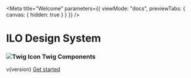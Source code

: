 
<Meta
  title="Welcome"
  parameters={{ viewMode: "docs", previewTabs: { canvas: { hidden: true } } }}
/>

<div class="welcome">
  <h1 class="welcome--title">ILO Design System</h1>
  <h3 class="welcome--subtitle">
    <img src="../../public/images/twig.svg" alt="Twig Icon" />
    <span class="welcome--subtitle">Twig Components</span>
  </h3>
  <span class="welcome--version">v{version}</span>
  <a
    class="ilo--button ilo--button--large ilo--button--primary optionalclass"
    href="/docs/get-started-introduction--page"
    target="true"
    rel="noopener noreferrer"
  >
    <span class="link__label">Get started</span>
  </a>
  <div>
    <div class="triangle triangle1"></div>
    <div class="triangle triangle2"></div>
    <div class="triangle triangle3"></div>
  </div>
</div>
